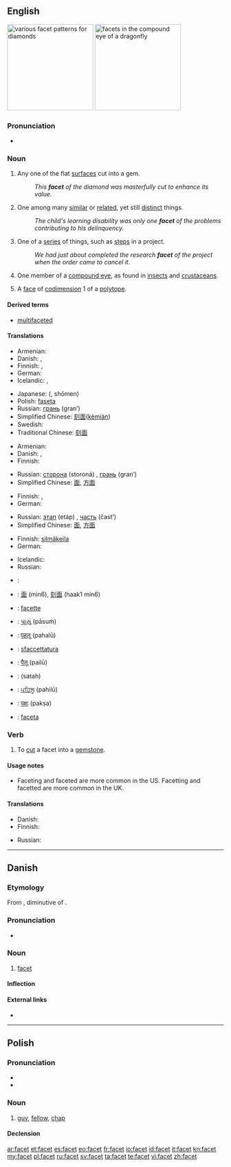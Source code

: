 {{wikipedia}}
==English==
[[Image:Diamond_cut_history.png|thumb|right|200px|various facet patterns for diamonds]]
[[Image:Dragonfly_eye_3811.jpg|thumb|right|200px|facets in the compound eye of a dragonfly]]

===Pronunciation===
* {{IPA|/ˈfæsɪt/}}

===Noun===
{{en-noun}}

# Any one of the flat [[surface]]s cut into a gem.
#: ''This '''facet''' of the diamond was masterfully cut to enhance its value.''
# One among many [[similar]] or [[related]], yet still [[distinct]] things.
#: ''The child's learning disability was only one '''facet''' of the problems contributing to his delinquency.''
# One of a [[series]] of things, such as [[step]]s in a project.
#: ''We had just about completed the research '''facet''' of the project when the order came to cancel it''.
# {{anatomy}} One member of a [[compound eye]], as found in [[insect]]s and [[crustacean]]s.
# {{mathematics}} A [[face]] of [[codimension]] 1 of a [[polytope]].

====Derived terms====
* [[multifaceted]]

====Translations====
{{trans-top|flat surface cut into a gem}}
* Armenian: {{t-|hy|նիստ|tr=nist}}
* Danish: {{t-|da|facet|c}}, {{t-|da|flade|c}}
* Finnish: {{t-|fi|taho}},  {{t-|fi|fasetti}}
* German: {{t+|de|Facette|f}}
* Icelandic: {{t|is|flötur|m}}, {{t|is|fægiflötur|m}}
{{trans-mid}}
* Japanese: {{Jpan|[[小面]]}} ({{Jpan|[[しょうめん]]}}, shōmen)
* Polish: [[faseta]] {{f}}
* Russian: [[грань]] (gran’) {{f}}
* Simplified Chinese: [[刻]][[面]]([[kè]][[miàn]])
* Swedish: {{t|sv|fasett}}
* Traditional Chinese: [[刻]][[面]]
{{trans-bottom}}

{{trans-top|one among many similar yet distinct things}}
* Armenian: {{t-|hy|երես|tr=eres}}
* Danish: {{t-|da|facet|c}}, {{t-|da|side|c}}
* Finnish: {{t+|fi|puoli}}
{{trans-mid}}
* Russian: [[сторона]] (storoná) {{f}}, [[грань]] (gran’) {{f}}
* Simplified Chinese: [[面]], [[方面]]
{{trans-bottom}}

{{trans-top|one of a series of things}}
* Finnish: {{t+|fi|vaihe}}, {{t+|fi|askel}}
* German: {{t+|de|Facette|f}}
{{trans-mid}}
* Russian: [[этап]] (etáp) {{m}}, [[часть]] (čast’) {{f}}
* Simplified Chinese: [[面]], [[方面]]
{{trans-bottom}}

{{trans-top|one member of a compound eye}}
* Finnish: [[silmäkeila]]
* German: {{t+|de|Facette|f}}
{{trans-mid}}
* Icelandic: {{t|is|smáauga|n}}
* Russian: {{t+|ru|фасетка|f|tr=fas'étka}}
{{trans-bottom}}

{{checktrans-top}}
* {{ttbc|ar}}: {{Arab|[[سطح|سطْح]]}} {{unicode|(ʂaʈħ)}} {{m}}
* {{ttbc|yue}}: [[面]] (min6), [[刻面]] (haak1 min6)
* {{ttbc|fr}}: [[facette]]
* {{ttbc|gu}}: [[પાસું]] (pāsuṁ)
* {{ttbc|hi}}: [[पहलू]] (pahalū)
{{trans-mid}}
* {{ttbc|it}}: [[sfaccettatura]] {{f}}
* {{ttbc|mr}}: [[पैलू]] (pailū)
* {{ttbc|fa}}: {{fa-Arab|[[سطح]]}} (satah)
* {{ttbc|pa}}: [[ਪਹਿਲੂ]] (pahilū)
* {{ttbc|sa}}: [[पक्षः]] (pakṣa)
* {{ttbc|es}}: [[faceta]] {{f}}
{{trans-bottom}}

===Verb===
{{en-verb|facets|'''[[faceting]]''' or '''[[facetting]]'''|'''[[faceted]]''' or '''[[facetted]]'''|'''[[faceted]]''' or '''[[facetted]]'''}}

# To [[cut]] a facet into a [[gemstone]].

====Usage notes====
* Faceting and faceted are more common in the US.  Facetting and facetted are more common in the UK.

====Translations====
{{trans-top|to cut a facet}}
* Danish: {{t|da|facettere}}
* Finnish: {{t+|fi|hioa}}
{{trans-mid}}
* Russian: {{t+|ru|огранить|tr=ogranít'}}
{{trans-bottom}}

----

==Danish==

===Etymology===
From {{etyl|fr|da}} {{term|facette||facet|lang=fr}}, diminutive of {{term|face|lang=fr}}.

===Pronunciation===
* {{IPA|/fasɛt/|[faˈsɛd̥]|lang=da}}

===Noun===
{{da-noun|stem=facett|en|er}}

# [[facet#English|facet]]

====Inflection====
{{da-noun-infl|stem=facett|en|er}}

====External links====
* {{pedialite|lang=da}}

----

==Polish==

===Pronunciation===
* {{IPA|[ˈfat͡sɛt]|lang=pl}}
* {{audio|Pl-facet.ogg|Audio}}

===Noun===
{{infl|pl|noun|g=m}}

# {{colloquial|lang=pl}} [[guy]], [[fellow]], [[chap]]

====Declension====
{{pl-decl-noun
|facet|faceci
|faceta|facetów
|facetowi|facetom
|faceta|facetów
|facetem|facetami
|facecie|facetach
|facecie|faceci
}}

[[ar:facet]]
[[et:facet]]
[[es:facet]]
[[eo:facet]]
[[fr:facet]]
[[io:facet]]
[[id:facet]]
[[it:facet]]
[[kn:facet]]
[[my:facet]]
[[pl:facet]]
[[ru:facet]]
[[sv:facet]]
[[ta:facet]]
[[te:facet]]
[[vi:facet]]
[[zh:facet]]
